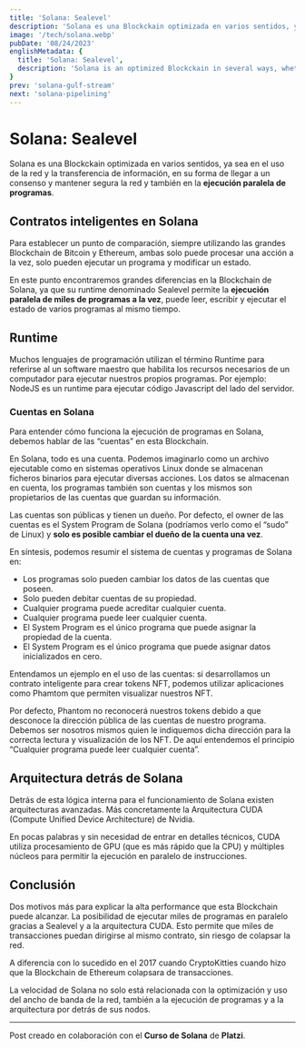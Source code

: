 ```yaml
---
title: 'Solana: Sealevel'
description: 'Solana es una Blockckain optimizada en varios sentidos, ya sea en el uso de la red y la transferencia de información, en su forma de llegar a un consenso y mantener segura la red y también en la ejecución paralela de programas.'
image: '/tech/solana.webp'
pubDate: '08/24/2023'
englishMetadata: {
  title: 'Solana: Sealevel',
  description: 'Solana is an optimized Blockckain in several ways, whether in the use of the network and the transfer of information, in its way of reaching a consensus and keeping the network secure and also in the parallel execution of programs.'
}
prev: 'solana-gulf-stream'
next: 'solana-pipelining'
---
```


# Solana: Sealevel

Solana es una Blockckain optimizada en varios sentidos, ya sea en el uso de la red y la transferencia de información, en su forma de llegar a un consenso y mantener segura la red y también en la **ejecución paralela de programas**.

## Contratos inteligentes en Solana

Para establecer un punto de comparación, siempre utilizando las grandes Blockchain de Bitcoin y Ethereum, ambas solo puede procesar una acción a la vez, solo pueden ejecutar un programa y modificar un estado.

En este punto encontraremos grandes diferencias en la Blockchain de Solana, ya que su runtime denominado Sealevel permite la **ejecución paralela de miles de programas a la vez**, puede leer, escribir y ejecutar el estado de varios programas al mismo tiempo.

## Runtime

Muchos lenguajes de programación utilizan el término Runtime para referirse al un software maestro que habilita los recursos necesarios de un computador para ejecutar nuestros propios programas. Por ejemplo: NodeJS es un runtime para ejecutar código Javascript del lado del servidor.

### Cuentas en Solana

Para entender cómo funciona la ejecución de programas en Solana, debemos hablar de las “cuentas” en esta Blockchain.

En Solana, todo es una cuenta. Podemos imaginarlo como un archivo ejecutable como en sistemas operativos Linux donde se almacenan ficheros binarios para ejecutar diversas acciones. Los datos se almacenan en cuenta, los programas también son cuentas y los mismos son propietarios de las cuentas que guardan su información.

Las cuentas son públicas y tienen un dueño. Por defecto, el owner de las cuentas es el System Program de Solana (podríamos verlo como el “sudo” de Linux) y **solo es posible cambiar el dueño de la cuenta una vez**.

En síntesis, podemos resumir el sistema de cuentas y programas de Solana en:
- Los programas solo pueden cambiar los datos de las cuentas que poseen.
- Solo pueden debitar cuentas de su propiedad.
- Cualquier programa puede acreditar cualquier cuenta.
- Cualquier programa puede leer cualquier cuenta.
- El System Program es el único programa que puede asignar la propiedad de la cuenta.
- El System Program es el único programa que puede asignar datos inicializados en cero.

Entendamos un ejemplo en el uso de las cuentas: si desarrollamos un contrato inteligente para crear tokens NFT, podemos utilizar aplicaciones como Phamtom que permiten visualizar nuestros NFT.

Por defecto, Phantom no reconocerá nuestros tokens debido a que desconoce la dirección pública de las cuentas de nuestro programa. Debemos ser nosotros mismos quien le indiquemos dicha dirección para la correcta lectura y visualización de los NFT. De aquí entendemos el principio “Cualquier programa puede leer cualquier cuenta”.

## Arquitectura detrás de Solana

Detrás de esta lógica interna para el funcionamiento de Solana existen arquitecturas avanzadas. Más concretamente la Arquitectura CUDA (Compute Unified Device Architecture) de Nvidia.

En pocas palabras y sin necesidad de entrar en detalles técnicos, CUDA utiliza procesamiento de GPU (que es más rápido que la CPU) y múltiples núcleos para permitir la ejecución en paralelo de instrucciones.

## Conclusión

Dos motivos más para explicar la alta performance que esta Blockchain puede alcanzar. La posibilidad de ejecutar miles de programas en paralelo gracias a Sealevel y a la arquitectura CUDA. Esto permite que miles de transacciones puedan dirigirse al mismo contrato, sin riesgo de colapsar la red.

A diferencia con lo sucedido en el 2017 cuando CryptoKitties cuando hizo que la Blockchain de Ethereum colapsara de transacciones.

La velocidad de Solana no solo está relacionada con la optimización y uso del ancho de banda de la red, también a la ejecución de programas y a la arquitectura por detrás de sus nodos.

---
Post creado en colaboración con el **Curso de Solana** de **Platzi**.
